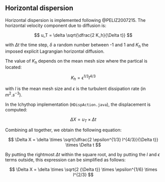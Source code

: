 ## Horizontal dispersion

Horizontal dispersion is implemented following @PELIZ2007215. The horizontal velocity component due to diffusion is:

$$
u_T = \delta \sqrt{\dfrac{2 K_h}{\Delta t}}
$$

with $\Delta t$ the time step, $\delta$ a random number between -1 and 1 and $K_h$ the imposed explicit Lagrangian horizontal diffusion.

The value of $K_h$ depends on the mean mesh size where the partical is located:

$$
K_h = \epsilon^{1/3} l^{4/3}
$$

with $l$ is the mean mesh size and $\epsilon$ is the turbulent dissipation rate (in $m^2.s^{-3}$).

In the Ichythop implementation (`HDispAction.java`), the displacement is computed:

$$
\Delta X = u_T \times \Delta t
$$

Combining all together, we obtain the following equation:

$$
\Delta X = \delta \times  \sqrt{\dfrac{2  \epsilon^{1/3} l^{4/3}}{\Delta t}} \times \Delta t
$$

By putting the rightmost $\Delta t$ within the square root, and by putting the $l$ and $\epsilon$ terms outside, this expression can be simplified as follows:

$$
\Delta X = \delta \times  \sqrt{2 {\Delta t}} \times  \epsilon^{1/6} \times l^{2/3}
$$

